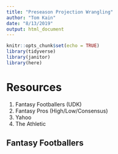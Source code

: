 ```yaml
---
title: "Preseason Projection Wrangling"
author: "Tom Kain"
date: "8/13/2019"
output: html_document
---
```


```r
knitr::opts_chunk$set(echo = TRUE)
library(tidyverse)
library(janitor)
library(here)
```

# Resources
1. Fantasy Footballers (UDK)
2. Fantasy Pros (High/Low/Consensus)
3. Yahoo
4. The Athletic

## Fantasy Footballers
```r

```